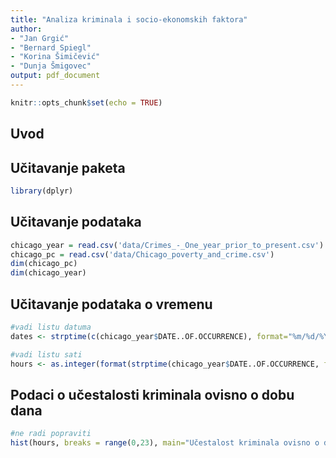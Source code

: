 ```yaml
---
title: "Analiza kriminala i socio-ekonomskih faktora"
author:
- "Jan Grgić"
- "Bernard Spiegl"
- "Korina Šimičević"
- "Dunja Šmigovec"
output: pdf_document
---
```


```r
knitr::opts_chunk$set(echo = TRUE)
```

## Uvod

## Učitavanje paketa

```r
library(dplyr)
```

## Učitavanje podataka

```r
chicago_year = read.csv('data/Crimes_-_One_year_prior_to_present.csv')
chicago_pc = read.csv('data/Chicago_poverty_and_crime.csv')
dim(chicago_pc)
dim(chicago_year)
```

## Učitavanje podataka o vremenu

```r
#vadi listu datuma
dates <- strptime(c(chicago_year$DATE..OF.OCCURRENCE), format="%m/%d/%Y %H:%M:%S %p", tz="America/Chicago")

#vadi listu sati
hours <- as.integer(format(strptime(chicago_year$DATE..OF.OCCURRENCE, format="%m/%d/%Y %I:%M:%S %p", tz="America/Chicago"), format="%H"))
```

## Podaci o učestalosti kriminala ovisno o dobu dana

```r
#ne radi popraviti
hist(hours, breaks = range(0,23), main="Učestalost kriminala ovisno o dobu dana", xlab="Sat u danu", ylab="Frekvencija")
```
